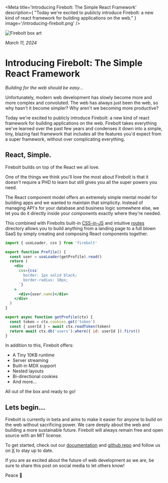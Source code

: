 <Meta
  title='Introducing Firebolt: The Simple React Framework'
  description={
    "Today we're excited to publicly introduce Firebolt: a new kind of react framework for building applications on the web."
  }
  image='/introducing-firebolt.png'
/>

![Firebolt box art](/introducing-firebolt.png)

_March 11, 2024_

# Introducing Firebolt: The Simple React Framework

_Building for the web should be easy..._

Unfortunately, modern web development has slowly become more and more complex and convoluted. The web has always just been the web, so why hasn't it become simpler? Why aren't we becoming more productive?

Today we're excited to publicly introduce Firebolt: a new kind of react framework for building applications on the web.
Firebolt takes everything we've learned over the past few years and condenses it down into a simple, tiny, blazing fast framework that includes all the features you'd expect from a super framework, without over complicating everything.

## React, Simple.

Firebolt builds on top of the React we all love.

One of the things we think you'll love the most about Firebolt is that it doesn't require a PHD to learn but still gives you all the super powers you need.

The React component model offers an extremely simple mental model for building apps and we wanted to maintain that simplicity.
Instead of managing API's for your database and business logic somewhere else, we let you do it directly inside your components exactly where they're needed.

This combined with Firebolts built-in [CSS-in-JS](/docs/styles) and intuitive [routes](/docs/routes) directory allows you to build anything from a landing page to a full blown SaaS by simply creating and composing React components together.

```jsx title='components/Profile.js' lineNumbers
import { useLoader, css } from 'firebolt'

export function Profile() {
  const user = useLoader(getProfile).read()
  return (
    <div
      css={css`
        border: 1px solid black;
        border-radius: 10px;
      `}
    >
      <div>{user.name}</div>
    </div>
  )
}

export async function getProfile(ctx) {
  const token = ctx.cookies.get('token')
  const { userId } = await ctx.readToken(token)
  return await ctx.db('users').where({ id: userId }).first()
}
```

In addition to this, Firebolt offers:

- A Tiny 10KB runtime
- Server streaming
- Built-in MDX support
- Nested layouts
- Bi-directional cookies
- And more...

All out of the box and ready to go!

## Lets begin...

Firebolt is currently in beta and aims to make it easier for anyone to build on the web without sacrificing power.
We care deeply about the web and building a more sustainable future. Firebolt will always remain free and open source with an MIT license.

To get started, check out our [documentation](/docs) and [github repo](https://github.com/firebolt-dev) and follow us on [X](https://x.com/firebolt_dev) to stay up to date.

If you are as excited about the future of web development as we are, be sure to share this post on social media to let others know!

Peace 🖖
